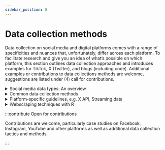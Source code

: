 ```yaml
---
sidebar_position: 0
---
```


<style>
  {`
    .main-wrapper {
      background: linear-gradient(180deg, rgba(144, 229, 252, 0) 0%, rgba(144, 229, 252, 0.5) 100%);
  `}
  {`
    details {
        border-top-color:  black !important;
        border-bottom-color: black !important;
  `}

</style>

# Data collection methods
<LastUpdatedByChip authorLastUpdate="Cathleen Berger" updatedOn="06.12.2024" />

Data collection on social media and digital platforms comes with a range of specificities and nuances that, unfortunately, differ across each platform. To facilitate research and give you an idea of what’s possible on which platform, this section outlines data collection approaches and introduces examples for TikTok, X (Twitter), and blogs (including code). Additional examples or contributions to data collections methods are welcome, suggestions are listed under (4) call for contributions.

<details>
  <summary>Social media data types: An overview</summary>

  If you are wondering what kinds of data you can access and anylse on social media, this chapter will provide orientation and clarity around terminology.

  **[Learn more](03_01_data-types)**
</details>

<details>
  <summary>Common data collection methods</summary>

  Focusing on TikTok as a case study, this chapter offers insights into the myriad ways one can audit an online platform. It underscores the importance of aligning the chosen method with the research question at hand. Drawing on our experiences with auditing recommender systems, this chapter presents a holistic understanding of TikTok’s practices.

  **[Learn more](03_02_data-collection-methods)**
</details>

<details>
  <summary>Platform-specific guidelines, e.g. X API, Streaming data</summary>

  X (Twitter) with its vast user base and real-time data, has always been a fertile ground for researchers and developers alike. This chapter provides a comprehensive guide to making the most out of the API, with specific attention to a newly developed Python library, underscoring its flexibility and scalability.

  **[Learn more](03_00_code-samples/twitter/streaming-database)**
</details>

<details>
  <summary>Webscraping techniques with R</summary>

  In a constantly changing digital environment, adaptability is key. As various social networks have begun to limit access to their APIs—either monetising them or closing them altogether — researchers face the challenge of capturing crucial data. The significance of webscraping has thus resurged, offering an alternative means of data collection. 

  **[Learn more](03_03_web-scraping-intro)**
</details>


:::contribute Open for contributions

Contributions are welcome, particularly case studies on Facebook, Instagram, YouTube and other platforms as well as additional data collection tactics and methods. 

:::
